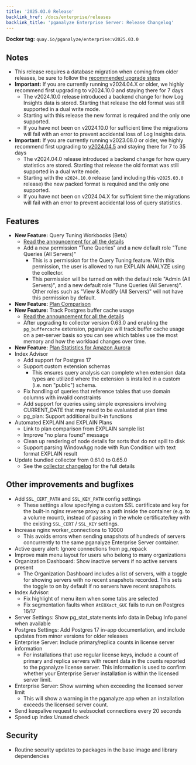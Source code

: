 ```yaml
---
title: '2025.03.0 Release'
backlink_href: /docs/enterprise/releases
backlink_title: 'pganalyze Enterprise Server: Release Changelog'
---
```


**Docker tag:** `quay.io/pganalyze/enterprise:v2025.03.0`

## Notes

- This release requires a database migration when coming from older releases, be sure to follow the [recommended upgrade steps](/docs/enterprise/upgrade)
- **Important:** If you are currently running v2024.04.X or older, we highly recommend first upgrading to v2024.10.0 and staying there for 7 days
  - The v2024.10.0 release introduced a backend change for how Log Insights data is stored. Starting that release the old format was still supported in a dual write mode.
  - Starting with this release the new format is required and the only one supported.
  - If you have not been on v2024.10.0 for sufficient time the migrations will fail with an error to prevent accidental loss of Log Insights data.
- **Important:** If you are currently running v2023.08.0 or older, we highly recommend first upgrading to [v2024.04.5](/docs/enterprise/releases/2024-04-5) and staying there for 7 to 35 days
  - The v2024.04.0 release introduced a backend change for how query statistics are stored. Starting that release the old format was still supported in a dual write mode.
  - Starting with the `v2024.10.0` release (and including this `v2025.03.0` release) the new packed format is required and the only one supported.
  - If you have not been on v2024.04.X for sufficient time the migrations will fail with an error to prevent accidental loss of query statistics.

## Features

- **New Feature:** Query Tuning Workbooks (Beta)
  - [Read the announcement for all the details](/blog/introducing-postgres-query-tuning-workbooks)
  - Add a new permission "Tune Queries" and a new default role "Tune Queries (All Servers)" <!-- 4482 -->
    - This is a permission for the Query Tuning feature. With this permission, the user is allowed
      to run EXPLAIN ANALYZE using the collector.
    - This permission will be turned on with the default role "Admin (All Servers)", and a new
      default role "Tune Queries (All Servers)". Other roles such as "View & Modify (All Servers)"
      will not have this permission by default.
- **New Feature:** [Plan Comparison](/blog/understanding-how-to-compare-postgres-explain-plans)
- **New Feature:** Track Postgres buffer cache usage <!-- 4456 -->
  - [Read the announcement for all the details](/blog/tracking-postgres-buffer-cache-statistics)
  - After upgrading to collector version 0.63.0 and enabling the `pg_buffercache` extension, pganalyze will track buffer cache usage on a per-server basis so you can see which tables use the most memory and how the workload changes over time.
- **New Feature:** [Plan Statistics for Amazon Aurora](/blog/introducing-postgres-plan-statistics-for-amazon-aurora)
- Index Advisor
  - Add support for Postgres 17
  - Support custom extension schemas <!-- 4532 -->
    - This ensures query analysis can complete when extension data types are utilized where the
      extension is installed in a custom (i.e. non "public") schema.
  - Fix handling of queries that reference tables that use domain columns with invalid constraints <!-- 4683 -->
  - Add support for queries using simple expressions involving CURRENT_DATE that may need to be evaluated at plan time <!-- 4433 -->
  - pg_plan: Support additional built-in functions <!-- 4533 -->
- Automated EXPLAIN and EXPLAIN Plans
  - Link to plan comparison from EXPLAIN sample list <!-- 4660 -->
  - Improve "no plans found" message <!-- 4492 -->
  - Clean up rendering of node details for sorts that do not spill to disk <!-- 4520 -->
  - Support parsing WindowAgg node with Run Condition with text format EXPLAIN result <!-- 4649 -->
- Update bundled collector from 0.61.0 to 0.65.0 <!-- 4684 and 4721 -->
  - See the [collector changelog](https://github.com/pganalyze/collector/blob/main/CHANGELOG.md#0650------2025-02-20) for the full details


## Other improvements and bugfixes

- Add `SSL_CERT_PATH` and `SSL_KEY_PATH` config settings <!-- 4591 -->
  - These settings allow specifying a custom SSL certificate
    and key for the built-in nginx reverse proxy as a path inside the container (e.g. to a
    volume mount), instead of passing in the whole certificate/key with the existing
    `SSL_CERT` / `SSL_KEY` settings.
- Increase nginx worker_connections to 10000 <!-- 4680 -->
  - This avoids errors when sending snapshots of hundreds of servers concurrently to the same pganalyze Enterprise Server container.
- Active query alert: Ignore connections from pg_repack <!-- 4579 -->
- Improve main menu layout for users who belong to many organizations <!-- 4651 -->
- Organization Dashboard: Show inactive servers if no active servers present <!-- 4586 -->
  - The Organization Dashboard includes a list of servers, with a toggle for showing servers
    with no recent snapshots recorded. This sets the toggle to on by default if no servers
    have recent snapshots.
- Index Advisor:
  - Fix highlight of menu item when some tabs are selected <!-- 4643 -->
  - Fix segmentation faults when `AtEOXact_GUC` fails to run on Postgres 16/17
- Server Settings: Show pg_stat_statements info data in Debug Info panel when available <!-- 4664 -->
- Postgres Settings: Add Postgres 17 in-app documentation, and include updates from minor versions for older releases <!-- 4675 -->
- Enterprise Server: Include primary/replica counts in license server information <!-- 4718 -->
  - For installations that use regular license keys, include a count of primary and replica servers
    with recent data in the counts reported to the pganalyze license server. This information is
    used to confirm whether your Enterprise Server installation is within the licensed server limit.
- Enterprise Server: Show warning when exceeding the licensed server limit <!-- 4717 -->
  - This will show a warning in the pganalyze app when an installation exceeds the licensed server count.
- Send keepalive request to websocket connections every 20 seconds
- Speed up Index Unused check <!-- 4542 -->

## Security

- Routine security updates to packages in the base image and library dependencies
